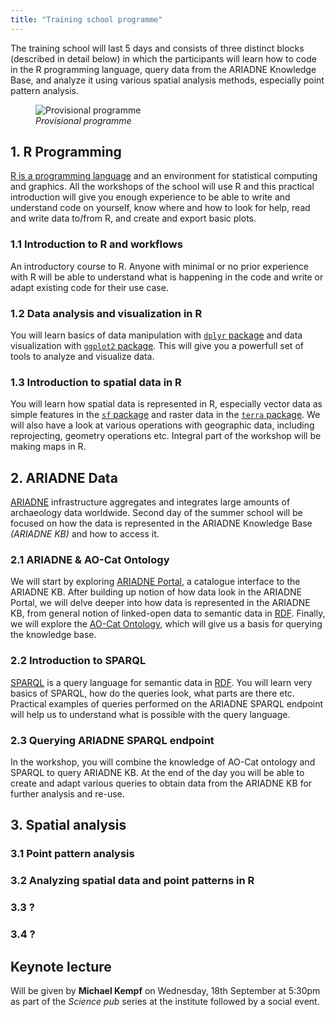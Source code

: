 ```yaml
---
title: "Training school programme"
---
```


The training school will last 5 days and consists of three distinct blocks (described in detail below) in which the participants will learn how to code in the R programming language, query data from the ARIADNE Knowledge Base, and analyze it using various spatial analysis methods, especially point pattern analysis.

::: {.column-page-inset-left}
![*Provisional programme*](figs/atrium_programme.svg) 
:::


## 1. R Programming

[R is a programming language](https://cran.r-project.org/) and an environment for statistical computing and graphics.
All the workshops of the school will use R and this practical introduction will give you enough experience to be able to write and understand code on yourself, know where and how to look for help, read and write data to/from R, and create and export basic plots.

### 1.1 Introduction to R and workflows

An introductory course to R.
Anyone with minimal or no prior experience with R will be able to understand what is happening in the code and write or adapt existing code for their use case.

### 1.2 Data analysis and visualization in R

You will learn basics of data manipulation with [`dplyr` package](https://dplyr.tidyverse.org/) and data visualization with [`ggplot2` package](https://ggplot2.tidyverse.org/). 
This will give you a powerfull set of tools to analyze and visualize data.

### 1.3 Introduction to spatial data in R

You will learn how spatial data is represented in R, especially vector data as simple features in the [`sf` package](https://r-spatial.github.io/sf/) and raster data in the [`terra` package](https://rspatial.github.io/terra/index.html).
We will also have a look at various operations with geographic data, including reprojecting, geometry operations etc.
Integral part of the workshop will be making maps in R.


## 2. ARIADNE Data

[ARIADNE](about.qmd#ariadne) infrastructure aggregates and integrates large amounts of archaeology data worldwide. 
Second day of the summer school will be focused on how the data is represented in the ARIADNE Knowledge Base *(ARIADNE KB)* and how to access it. 

### 2.1 ARIADNE & AO-Cat Ontology

We will start by exploring [ARIADNE Portal](https://portal.ariadne-infrastructure.eu/), a catalogue interface to the ARIADNE KB.
After building up notion of how data look in the ARIADNE Portal, we will delve deeper into how data is represented in the ARIADNE KB, from general notion of linked-open data to semantic data in [RDF](https://www.w3.org/TR/rdf11-primer/).
Finally, we will explore the [AO-Cat Ontology](https://zenodo.org/doi/10.5281/zenodo.7818374), which will give us a basis for querying the knowledge base.

### 2.2 Introduction to SPARQL

[SPARQL](https://www.w3.org/TR/sparql11-query/) is a query language for semantic data in [RDF](https://www.w3.org/TR/rdf11-primer/).
You will learn very basics of SPARQL, how do the queries look, what parts are there etc.
Practical examples of queries performed on the ARIADNE SPARQL endpoint will help us to understand what is possible with the query language.

### 2.3 Querying ARIADNE SPARQL endpoint 

In the workshop, you will combine the knowledge of AO-Cat ontology and SPARQL to query ARIADNE KB.
At the end of the day you will be able to create and adapt various queries to obtain data from the ARIADNE KB for further analysis and re-use.


## 3. Spatial analysis

### 3.1 Point pattern analysis

### 3.2 Analyzing spatial data and point patterns in R

### 3.3 ?

### 3.4 ?


## Keynote lecture

Will be given by **Michael Kempf** on Wednesday, 18th September at 5:30pm as part of the *Science pub* series at the institute followed by a social event.

<!-- ### Social event/Walking meeting -->
